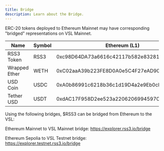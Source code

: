 ```yaml
---
title: Bridge
description: Learn about the Bridge.
---
```


ERC-20 tokens deployed to Ethereum Mainnet may have corresponding "bridged" representations on VSL Mainnet.

| Name | Symbol | Ethereum (L1) | VSL (L2) |
|------|--------|---------------|----------|
| RSS3 Token | RSS3 | 0xc98D64DA73a6616c42117b582e832812e7B8D57F | 0x4200000000000000000000000000000000000042 |
| Wrapped Ether | WETH | 0xC02aaA39b223FE8D0A0e5C4F27eAD9083C756Cc2 | 0xB659A97D8ae3c43E91Eafe5dba110a7e799157c4 |
| USD Coin | USDC | 0xA0b86991c6218b36c1d19D4a2e9Eb0cE3606eB48 | 0x05D032ac25d322df992303dCa074EE7392C117b9 |
| Tether USD | USDT | 0xdAC17F958D2ee523a2206206994597C13D831ec7 | 0x05D032ac25d322df992303dCa074EE7392C117b9 |

Using the following bridges, $RSS3 can be bridged from Ethereum to the VSL:

Ethereum Mainnet to VSL Mainnet bridge: https://explorer.rss3.io/bridge

Ethereum Sepolia to VSL Testnet bridge: https://explorer.testnet.rss3.io/bridge
